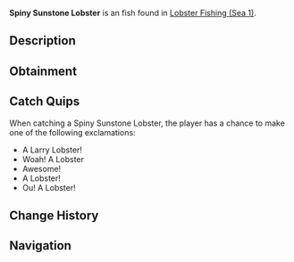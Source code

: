 {{FishInfobox
|image          = Spiny Sunstone Lobster.png
|rarity         = Uncommon
|sea            = First Sea
|location       = [[Lobster Fishing (Sea 1)]]
|sublocation    = 
|sources        = Lobster Cage
|radar_location = 
|xp             = 220
|weather        = Clear
|time           = 
|season         = Summer, Autumn
|bait           = 
|base_weight    = 17
|base_value     = 430
|weight_range   = 12.5
|base_chance    = 85
|base_resil     = 85
}}
'''Spiny Sunstone Lobster''' is an {{Rarity|Uncommon}} fish found in [[Lobster Fishing (Sea 1)]].

== Description ==
{{Description|Lobsters are valuable crustaceans known for their rich, succulent meat. Lobsters are most active in the summer to autumn, and are commonly caught in crab cages during calm clear days.|Bestiary Entry}}

== Obtainment ==
{{Description|Caught in oceans using a lobster cage.|Bestiary Hint}}

== Catch Quips ==
When catching a Spiny Sunstone Lobster, the player has a chance to make one of the following exclamations:
* A Larry Lobster!
* Woah! A Lobster
* Awesome!
* A Lobster!
* Ou! A Lobster!

== Change History ==
{{Change History|{{subst:Current Version}}}}

== Navigation ==
{{Fish Navbox|Lobster Fishing (Sea 1)}}